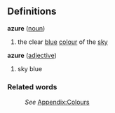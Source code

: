 ==Definitions==
;'''azure''' ([[noun]])
#the clear [[blue]] [[color|colour]] of the [[sky]]
;'''azure''' ([[adjective]])
#sky blue
===Related words===
:''See'' [[Wiktionary_Appendix:Colours|Appendix:Colours]]